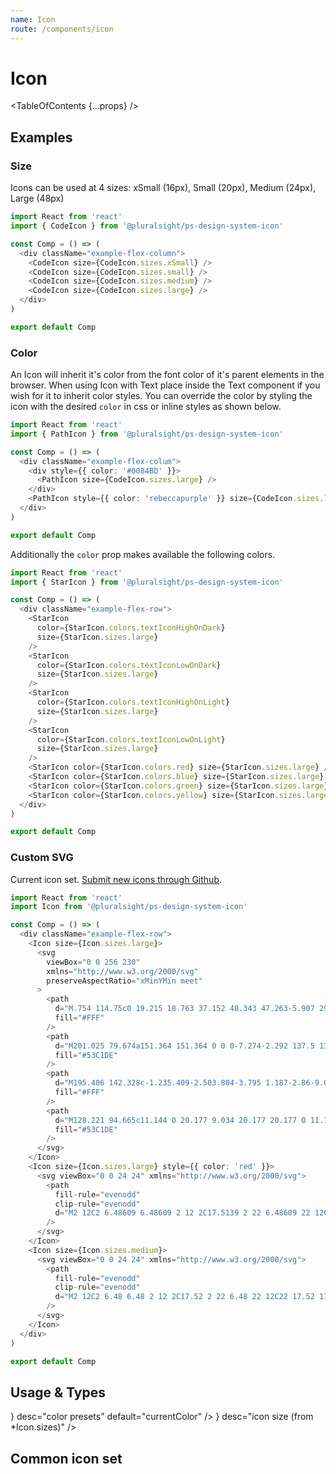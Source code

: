 ```yaml
---
name: Icon
route: /components/icon
---
```



# Icon

<TableOfContents {...props} />

## Examples

### Size

Icons can be used at 4 sizes: xSmall (16px), Small (20px), Medium (24px), Large (48px)

```typescript
import React from 'react'
import { CodeIcon } from '@pluralsight/ps-design-system-icon'

const Comp = () => (
  <div className="example-flex-column">
    <CodeIcon size={CodeIcon.sizes.xSmall} />
    <CodeIcon size={CodeIcon.sizes.small} />
    <CodeIcon size={CodeIcon.sizes.medium} />
    <CodeIcon size={CodeIcon.sizes.large} />
  </div>
)

export default Comp
```

### Color

An Icon will inherit it's color from the font color of it's parent elements in the browser. When using Icon with Text place inside the Text component if you wish for it to inherit color styles. You can override the color by styling the icon with the desired `color` in css or inline styles as shown below.

```typescript
import React from 'react'
import { PathIcon } from '@pluralsight/ps-design-system-icon'

const Comp = () => (
  <div className="example-flex-colum">
    <div style={{ color: '#0084BD' }}>
      <PathIcon size={CodeIcon.sizes.large} />
    </div>
    <PathIcon style={{ color: 'rebeccapurple' }} size={CodeIcon.sizes.large} />
  </div>
)

export default Comp
```

Additionally the `color` prop makes available the following colors.

```typescript
import React from 'react'
import { StarIcon } from '@pluralsight/ps-design-system-icon'

const Comp = () => (
  <div className="example-flex-row">
    <StarIcon
      color={StarIcon.colors.textIconHighOnDark}
      size={StarIcon.sizes.large}
    />
    <StarIcon
      color={StarIcon.colors.textIconLowOnDark}
      size={StarIcon.sizes.large}
    />
    <StarIcon
      color={StarIcon.colors.textIconHighOnLight}
      size={StarIcon.sizes.large}
    />
    <StarIcon
      color={StarIcon.colors.textIconLowOnLight}
      size={StarIcon.sizes.large}
    />
    <StarIcon color={StarIcon.colors.red} size={StarIcon.sizes.large} />
    <StarIcon color={StarIcon.colors.blue} size={StarIcon.sizes.large} />
    <StarIcon color={StarIcon.colors.green} size={StarIcon.sizes.large} />
    <StarIcon color={StarIcon.colors.yellow} size={StarIcon.sizes.large} />
  </div>
)

export default Comp
```

### Custom SVG

Current icon set. [Submit new icons through Github](https://github.com/pluralsight/design-system/issues).

```typescript
import React from 'react'
import Icon from '@pluralsight/ps-design-system-icon'

const Comp = () => (
  <div className="example-flex-row">
    <Icon size={Icon.sizes.large}>
      <svg
        viewBox="0 0 256 230"
        xmlns="http://www.w3.org/2000/svg"
        preserveAspectRatio="xMinYMin meet"
      >
        <path
          d="M.754 114.75c0 19.215 18.763 37.152 48.343 47.263-5.907 29.737-1.058 53.706 15.136 63.045 16.645 9.6 41.443 2.955 64.98-17.62 22.943 19.744 46.13 27.514 62.31 18.148 16.63-9.627 21.687-35.221 15.617-65.887 30.81-10.186 48.044-25.481 48.044-44.949 0-18.769-18.797-35.006-47.979-45.052 6.535-31.933.998-55.32-15.867-65.045-16.259-9.376-39.716-1.204-62.996 19.056C104.122 2.205 80.897-4.36 64.05 5.392 47.806 14.795 43.171 39.2 49.097 69.487 20.515 79.452.754 96.057.754 114.75z"
          fill="#FFF"
        />
        <path
          d="M201.025 79.674a151.364 151.364 0 0 0-7.274-2.292 137.5 137.5 0 0 0 1.124-4.961c5.506-26.728 1.906-48.26-10.388-55.348-11.787-6.798-31.065.29-50.535 17.233a151.136 151.136 0 0 0-5.626 5.163 137.573 137.573 0 0 0-3.744-3.458c-20.405-18.118-40.858-25.752-53.139-18.643-11.776 6.817-15.264 27.06-10.307 52.39a150.91 150.91 0 0 0 1.67 7.484c-2.894.822-5.689 1.698-8.363 2.63-23.922 8.34-39.2 21.412-39.2 34.97 0 14.004 16.4 28.05 41.318 36.566a128.44 128.44 0 0 0 6.11 1.91 147.813 147.813 0 0 0-1.775 8.067c-4.726 24.89-1.035 44.653 10.71 51.428 12.131 6.995 32.491-.195 52.317-17.525 1.567-1.37 3.14-2.823 4.715-4.346a148.34 148.34 0 0 0 6.108 5.573c19.204 16.525 38.17 23.198 49.905 16.405 12.12-7.016 16.058-28.247 10.944-54.078-.39-1.973-.845-3.988-1.355-6.04 1.43-.422 2.833-.858 4.202-1.312 25.904-8.582 42.757-22.457 42.757-36.648 0-13.607-15.77-26.767-40.174-35.168z"
          fill="#53C1DE"
        />
        <path
          d="M195.406 142.328c-1.235.409-2.503.804-3.795 1.187-2.86-9.053-6.72-18.68-11.442-28.625 4.507-9.71 8.217-19.213 10.997-28.208 2.311.67 4.555 1.375 6.717 2.12 20.91 7.197 33.664 17.84 33.664 26.04 0 8.735-13.775 20.075-36.14 27.486zm-9.28 18.389c2.261 11.422 2.584 21.749 1.086 29.822-1.346 7.254-4.052 12.09-7.398 14.027-7.121 4.122-22.35-1.236-38.772-15.368-1.883-1.62-3.78-3.35-5.682-5.18 6.367-6.964 12.73-15.06 18.94-24.05 10.924-.969 21.244-2.554 30.603-4.717.46 1.86.87 3.683 1.223 5.466zm-93.85 43.137c-6.957 2.457-12.498 2.527-15.847.596-7.128-4.11-10.09-19.98-6.049-41.265a138.507 138.507 0 0 1 1.65-7.502c9.255 2.047 19.5 3.52 30.45 4.408 6.251 8.797 12.798 16.883 19.396 23.964a118.863 118.863 0 0 1-4.305 3.964c-8.767 7.664-17.552 13.1-25.294 15.835zm-32.593-61.58c-11.018-3.766-20.117-8.66-26.354-14-5.604-4.8-8.434-9.565-8.434-13.432 0-8.227 12.267-18.722 32.726-25.855a139.276 139.276 0 0 1 7.777-2.447c2.828 9.197 6.537 18.813 11.013 28.537-4.534 9.869-8.296 19.638-11.15 28.943a118.908 118.908 0 0 1-5.578-1.746zm10.926-74.37c-4.247-21.703-1.427-38.074 5.67-42.182 7.56-4.376 24.275 1.864 41.893 17.507 1.126 1 2.257 2.047 3.39 3.13-6.564 7.049-13.051 15.074-19.248 23.82-10.627.985-20.8 2.567-30.152 4.686a141.525 141.525 0 0 1-1.553-6.962zm97.467 24.067a306.982 306.982 0 0 0-6.871-11.3c7.21.91 14.117 2.12 20.603 3.601-1.947 6.241-4.374 12.767-7.232 19.457a336.42 336.42 0 0 0-6.5-11.758zm-39.747-38.714c4.452 4.823 8.911 10.209 13.297 16.052a284.245 284.245 0 0 0-26.706-.006c4.39-5.789 8.887-11.167 13.409-16.046zm-40.002 38.78a285.24 285.24 0 0 0-6.378 11.685c-2.811-6.667-5.216-13.222-7.18-19.552 6.447-1.443 13.322-2.622 20.485-3.517a283.79 283.79 0 0 0-6.927 11.384zm7.133 57.683c-7.4-.826-14.379-1.945-20.824-3.348 1.995-6.442 4.453-13.138 7.324-19.948a283.494 283.494 0 0 0 6.406 11.692 285.27 285.27 0 0 0 7.094 11.604zm33.136 27.389c-4.575-4.937-9.138-10.397-13.595-16.27 4.326.17 8.737.256 13.22.256 4.606 0 9.159-.103 13.64-.303-4.4 5.98-8.843 11.448-13.265 16.317zm46.072-51.032c3.02 6.884 5.566 13.544 7.588 19.877-6.552 1.495-13.625 2.699-21.078 3.593a337.537 337.537 0 0 0 6.937-11.498 306.632 306.632 0 0 0 6.553-11.972zm-14.915 7.15a316.478 316.478 0 0 1-10.84 17.49c-6.704.479-13.632.726-20.692.726-7.031 0-13.871-.219-20.458-.646A273.798 273.798 0 0 1 96.72 133.28a271.334 271.334 0 0 1-9.64-18.206 273.864 273.864 0 0 1 9.611-18.216v.002a271.252 271.252 0 0 1 10.956-17.442c6.72-.508 13.61-.774 20.575-.774 6.996 0 13.895.268 20.613.78a290.704 290.704 0 0 1 10.887 17.383 316.418 316.418 0 0 1 9.741 18.13 290.806 290.806 0 0 1-9.709 18.29zm19.913-107.792c7.566 4.364 10.509 21.961 5.755 45.038a127.525 127.525 0 0 1-1.016 4.492c-9.374-2.163-19.554-3.773-30.212-4.773-6.209-8.841-12.642-16.88-19.1-23.838a141.92 141.92 0 0 1 5.196-4.766c16.682-14.518 32.273-20.25 39.377-16.153z"
          fill="#FFF"
        />
        <path
          d="M128.221 94.665c11.144 0 20.177 9.034 20.177 20.177 0 11.144-9.033 20.178-20.177 20.178-11.143 0-20.177-9.034-20.177-20.178 0-11.143 9.034-20.177 20.177-20.177"
          fill="#53C1DE"
        />
      </svg>
    </Icon>
    <Icon size={Icon.sizes.large} style={{ color: 'red' }}>
      <svg viewBox="0 0 24 24" xmlns="http://www.w3.org/2000/svg">
        <path
          fill-rule="evenodd"
          clip-rule="evenodd"
          d="M2 12C2 6.48609 6.48609 2 12 2C17.5139 2 22 6.48609 22 12C22 17.5139 17.5139 22 12 22C6.48609 22 2 17.5139 2 12ZM4 12C4 7.58887 7.58887 4 12 4C16.4111 4 20 7.58887 20 12C20 16.4111 16.4111 20 12 20C7.58887 20 4 16.4111 4 12ZM6.64645 13.0607C6.45118 12.8654 6.45118 12.5488 6.64645 12.3536L7.35355 11.6464C7.54882 11.4512 7.8654 11.4512 8.06066 11.6464L10 13.5858L15.9393 7.64645C16.1346 7.45118 16.4512 7.45118 16.6464 7.64645L17.3536 8.35355C17.5488 8.54882 17.5488 8.8654 17.3536 9.06066L10.3536 16.0607C10.1583 16.2559 9.84171 16.2559 9.64645 16.0607L6.64645 13.0607Z"
        />
      </svg>
    </Icon>
    <Icon size={Icon.sizes.medium}>
      <svg viewBox="0 0 24 24" xmlns="http://www.w3.org/2000/svg">
        <path
          fill-rule="evenodd"
          clip-rule="evenodd"
          d="M2 12C2 6.48 6.48 2 12 2C17.52 2 22 6.48 22 12C22 17.52 17.52 22 12 22C6.48 22 2 17.52 2 12ZM4 12C4 16.41 7.59 20 12 20C16.41 20 20 16.41 20 12C20 7.59 16.41 4 12 4C7.59 4 4 7.59 4 12ZM12.5 7C12.7761 7 13 7.22386 13 7.5V11H16.5C16.7761 11 17 11.2239 17 11.5V12.5C17 12.7761 16.7761 13 16.5 13H13V16.5C13 16.7761 12.7761 17 12.5 17H11.5C11.2239 17 11 16.7761 11 16.5V13H7.5C7.22386 13 7 12.7761 7 12.5V11.5C7 11.2239 7.22386 11 7.5 11H11V7.5C11 7.22386 11.2239 7 11.5 7H12.5Z"
        />
      </svg>
    </Icon>
  </div>
)

export default Comp
```

## Usage & Types

<Usage
  install="npm install @pluralsight/ps-design-system-icon"
  import="import Icon from '@pluralsight/ps-design-system-icon'"
  packageName="icon"
  version={props.version}
/>

<TypesTable>
  <TypesProp
    name="color"
    type={<TypesEnum enum={Icon.colors} />}
    desc="color presets"
    default="currentColor"
  />
  <TypesProp
    name="size"
    type={<TypesEnum enum={Icon.sizes} />}
    desc="icon size (from *Icon.sizes)"
  />
</TypesTable>

<h2 id="common-icon-set">Common icon set</h2>

<IconCommonSet />
